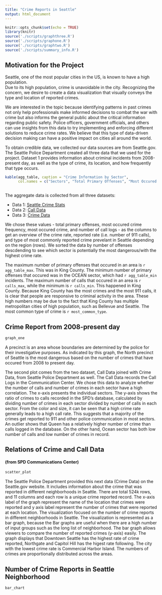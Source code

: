---
title: "Crime Reports in Seattle"
output: html_document
---

```{r setup, include=FALSE}
knitr::opts_chunk$set(echo = TRUE)
library(knitr)
source('./scripts/graphthree.R')
source('./scripts/graphone.R')
source('./scripts/graphtwo.R')
source('./scripts/summary_info.R')
```

## Motivation for the Project

Seattle, one of the most popular cities in the US, is known to have a high population.  
Due to its high population, crime is unavoidable in the city. Recognizing the concern, 
we desire to create a data visualization that visually conveys the type and location of reported crimes. 

We are interested in the topic because identifying patterns in past crimes
not only help professionals make informed decisions to combat the war with 
crime but also informs the general public about the critical information regarding 
public safety. Police officers, government officials, and others can use insights 
from this data to try implementing and enforcing different solutions to reduce crime rates. 
We believe that this type of data-driven decision making can have a positive impact 
on cities all around the world.

To obtain credible data, we collected our data sources are from Seattle.gov. 
The Seattle Police Department created all three data that we used for the project. 
Dataset 1 provides information about criminal incidents from 2008-present day, 
as well as the type of crime, its location, and how frequently that type occurs.

```{r echo = FALSE}
kable(agg_table, caption = "Crime Information by Sector", 
      col.names = c("Sectors", "Total Primary Offenses", "Most Occured Crime Frequency", "Most Occured Crime", "Number of Call Logs"))
           
```

The aggregate data is collected from all three datasets:

- Data 1: [Seattle Crime Stats](https://data.seattle.gov/Public-Safety/Seattle-Crime-Stats-by-Police-Precinct-2008-Presen/3xqu-vnum)
- Data 2: [Call Data](https://data.seattle.gov/Public-Safety/Call-Data/33kz-ixgy)
- Data 3: [Crime Data](https://data.seattle.gov/Public-Safety/Crime-Data/4fs7-3vj5)

We chose these values - total primary offenses, most occured crime frequency, most occured crime, and number of call logs - as the columns to get an overview of the crime rate, reported rate (i.e. number of 911 calls), and type of most commonly reported crime prevelant in Seattle depending on the region (rows). We sorted the data by number of offenses descdending to see which sector is potentially the most dangerous/with the highest crime rate. 

The maximum number of primary offenses that occured in an area is `r agg_table_max`. This was in King County. The minimum number of primary offenses that occured was in the OCEAN sector, which had `r agg_table_min` incidents. The maximum number of calls that occured in an area is `r calls_max`, while the minimum is `r calls_min`. This happened in King County. Because King County has the most crimes and the most 911 calls, it is clear that people are responsive to criminal activity in the area. These high numbers may be due to the fact that King County has multiple metropolitan cities of high population, such as Bellevue and Seattle. The most common type of crime is `r most_common_type`.

## Crime Report from 2008-present day
```{r echo=FALSE}
graph_one
```

A precinct is an area whose boundaries are determined by the police for their investigative purposes. 
As indicated by this graph, the North precinct of Seattle is the most dangerous based on the number of 
crimes that have occured from 2008 to present day.



The second plot comes from the two dataset, Call Data joined with Crime Data, from Seattle Police Department as well.
The Call Data records the Call Logs in the Communication Center.
We chose this data to analyze whether the number of calls and number of crimes in each sector have a high correlation.
The x-axis presents the individual sectors. The y-axis shows the ratio of crimes to calls recorded in the SPD's database,
calculated by dividing number of crimes in each sector divided by number of calls in each sector. 
From the color and size, it can be seen that a high crime rate generally leads to a high call rate. 
This suggests that a majority of the crimes get reported to 911 and other police communication in most sectors. 
An outlier shows that Queen has a relatively higher number of crime than calls logged in the database.
On the other hand, Ocean sector has both low number of calls and low number of crimes in record.  

## Relations of Crime and Call Data 
#### (from SPD Communications Center)

``` {r echo = FALSE}
scatter_plot
```



The Seattle Police Department provided this next data (Crime Data) on the Seattle.gov website. 
It includes information about the crime that was reported in different neighborhoods in Seattle. 
There are total 524k rows, and 11 columns and each row is a unique crime reported record. 
The x-axis label of the graph represent the name of the location that crimes were reported and y axis 
label represent the number of crimes that were reported at each location.
The visualization focused on the number of crime reports in different neighborhoods in Seattle. 
The visualization is represented as a bar graph, because the Bar graphs are useful when there are a
high number of input groups such as the long list of neighborhood. The bar graph allows viewers to compare 
the number of reported crimes (y-axis) easily. 
The graph displays that Downtown Seattle has the highest rate of crime reported, Northgate and Capitol Hill 
has the higest rate following. 
The city with the lowest crime rate is Commercial Harbor Island. The numbers of crimes are proportionally 
distributed across the areas. 

## Number of Crime Reports in Seattle Neighborhood
```{r echo=FALSE}
bar_chart
```



